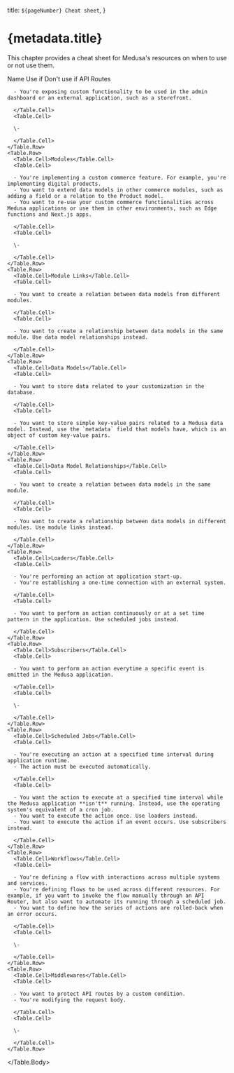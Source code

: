 
  title: `${pageNumber} Cheat sheet`,
}

# {metadata.title}

This chapter provides a cheat sheet for Medusa's resources on when to use or not use them.

<Table>
  <Table.Header>
    <Table.Row>
      <Table.HeaderCell>Name</Table.HeaderCell>
      <Table.HeaderCell>Use if</Table.HeaderCell>
      <Table.HeaderCell>Don't use if</Table.HeaderCell>
    </Table.Row>
  </Table.Header>
  <Table.Body className="[&_td]:align-top [&_td]:pt-1 [&_td:first-child]:font-bold">
    <Table.Row>
      <Table.Cell>API Routes</Table.Cell>
      <Table.Cell>
      
      - You're exposing custom functionality to be used in the admin dashboard or an external application, such as a storefront.
      
      </Table.Cell>
      <Table.Cell>
      
      \-

      </Table.Cell>
    </Table.Row>
    <Table.Row>
      <Table.Cell>Modules</Table.Cell>
      <Table.Cell>
      
      - You're implementing a custom commerce feature. For example, you're implementing digital products.
      - You want to extend data models in other commerce modules, such as adding a field or a relation to the Product model.
      - You want to re-use your custom commerce functionalities across Medusa applications or use them in other environments, such as Edge functions and Next.js apps.
      
      </Table.Cell>
      <Table.Cell>
      
      \-

      </Table.Cell>
    </Table.Row>
    <Table.Row>
      <Table.Cell>Module Links</Table.Cell>
      <Table.Cell>
      
      - You want to create a relation between data models from different modules.
      
      </Table.Cell>
      <Table.Cell>
      
      - You want to create a relationship between data models in the same module. Use data model relationships instead.

      </Table.Cell>
    </Table.Row>
    <Table.Row>
      <Table.Cell>Data Models</Table.Cell>
      <Table.Cell>
      
      - You want to store data related to your customization in the database.
      
      </Table.Cell>
      <Table.Cell>
      
      - You want to store simple key-value pairs related to a Medusa data model. Instead, use the `metadata` field that models have, which is an object of custom key-value pairs.

      </Table.Cell>
    </Table.Row>
    <Table.Row>
      <Table.Cell>Data Model Relationships</Table.Cell>
      <Table.Cell>
      
      - You want to create a relation between data models in the same module.
      
      </Table.Cell>
      <Table.Cell>
      
      - You want to create a relationship between data models in different modules. Use module links instead.

      </Table.Cell>
    </Table.Row>
    <Table.Row>
      <Table.Cell>Loaders</Table.Cell>
      <Table.Cell>
      
      - You're performing an action at application start-up.
      - You're establishing a one-time connection with an external system.
      
      </Table.Cell>
      <Table.Cell>
      
      - You want to perform an action continuously or at a set time pattern in the application. Use scheduled jobs instead.

      </Table.Cell>
    </Table.Row>
    <Table.Row>
      <Table.Cell>Subscribers</Table.Cell>
      <Table.Cell>
      
      - You want to perform an action everytime a specific event is emitted in the Medusa application.
      
      </Table.Cell>
      <Table.Cell>
      
      \-

      </Table.Cell>
    </Table.Row>
    <Table.Row>
      <Table.Cell>Scheduled Jobs</Table.Cell>
      <Table.Cell>
      
      - You're executing an action at a specified time interval during application runtime.
      - The action must be executed automatically.
      
      </Table.Cell>
      <Table.Cell>
      
      - You want the action to execute at a specified time interval while the Medusa application **isn't** running. Instead, use the operating system's equivalent of a cron job.
      - You want to execute the action once. Use loaders instead.
      - You want to execute the action if an event occurs. Use subscribers instead.

      </Table.Cell>
    </Table.Row>
    <Table.Row>
      <Table.Cell>Workflows</Table.Cell>
      <Table.Cell>
      
      - You're defining a flow with interactions across multiple systems and services.
      - You're defining flows to be used across different resources. For example, if you want to invoke the flow manually through an API Router, but also want to automate its running through a scheduled job.
      - You want to define how the series of actions are rolled-back when an error occurs.
      
      </Table.Cell>
      <Table.Cell>
      
      \-

      </Table.Cell>
    </Table.Row>
    <Table.Row>
      <Table.Cell>Middlewares</Table.Cell>
      <Table.Cell>
      
      - You want to protect API routes by a custom condition.
      - You're modifying the request body.
      
      </Table.Cell>
      <Table.Cell>
      
      \-

      </Table.Cell>
    </Table.Row>
  </Table.Body>
</Table>